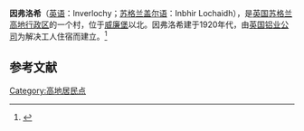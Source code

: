 {{Infobox settlement
| name                    = 因弗洛希
| native_name             = Inverlochy
| settlement_type         = 村
| image_skyline           = 
| imagesize               = 
| image_caption           = 
| image_flag              = 
| flag_size               = 
| image_shield            = 
| shield_size             = 
| pushpin_map             = Scotland
| pushpin_label_position  = 
| pushpin_map_caption     = 在苏格兰的位置
| latd  =56.8255 |latm  =  |lats  = |latNS  = N 
| longd =5.0947 |longm = |longs = |longEW = W 
| coordinates_type        = region:ES_type:city
| coordinates_display     = inline,title
| subdivision_type        = 国家
| subdivision_name        = 英国
| subdivision_type1       = [[英国行政区划|组成国]]
| subdivision_name1       = [[苏格兰|苏格兰]]
| subdivision_type2       = [[苏格兰行政区划|单一管理区]]
| subdivision_name2       = [[高地_(苏格兰行政区)|高地行政区]]
| area_total_km2          =  
| elevation_m             =  
| population_total        = 
| population_as_of        = 
| population_density_km2  =  
| website                 = 
| footnotes               = 
}}
'''因弗洛希'''（[[英语|英语]]：Inverlochy；[[苏格兰盖尔语|苏格兰盖尔语]]：Inbhir Lochaidh），是[[英国|英国]][[苏格兰|苏格兰]][[高地_(苏格兰行政区)|高地行政区]]的一个村，位于[[威廉堡_(苏格兰)|威廉堡]]以北。因弗洛希建于1920年代，由[[英国铝业公司|英国铝业公司]]为解决工人住宿而建立。<ref>{{cite web
| url = http://www.visit-fortwilliam.co.uk/introducing-inverlochy-village-in-fort-william
| title = Inverlochy, Fort William
| accessdate = 9 December 2012
| archive-date = 2013-10-05
| archive-url = https://web.archive.org/web/20131005083212/http://www.visit-fortwilliam.co.uk/introducing-inverlochy-village-in-fort-william
| dead-url = no
}}</ref>

==参考文献==
{{reflist}}

[[Category:高地居民点|Category:高地居民点]]